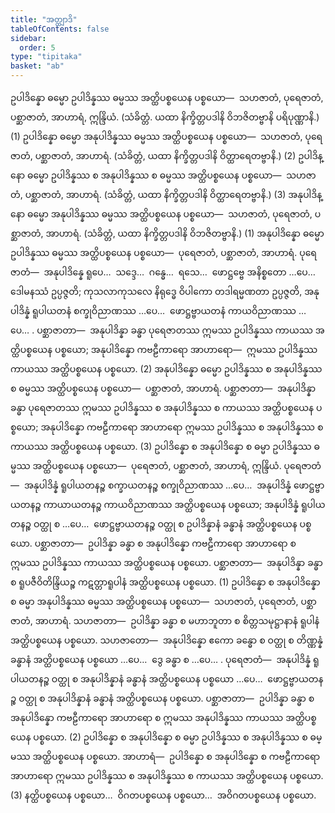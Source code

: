 ```yaml
---
title: "အတ္ထျာဒိ"
tableOfContents: false
sidebar:
  order: 5
type: "tipitaka"
basket: "ab"
---
```



<DynamicBreadcrumb />

<Division number="464">

<Paragraph number="3502">
ဥပါဒိန္နော ဓမ္မော ဥပါဒိန္နဿ ဓမ္မဿ အတ္ထိပစ္စယေန ပစ္စယော—  သဟဇာတံ, ပုရေဇာတံ, ပစ္ဆာဇာတံ, အာဟာရံ, ဣန္ဒြိယံ. (သံခိတ္တံ. ယထာ နိက္ခိတ္တပဒါနိ ဝိဘဇိတဗ္ဗာနိ ပရိပုဏ္ဏာနိ.) (1)
</Paragraph>

<Paragraph number="3503">
ဥပါဒိန္နော ဓမ္မော အနုပါဒိန္နဿ ဓမ္မဿ အတ္ထိပစ္စယေန ပစ္စယော—  သဟဇာတံ, ပုရေဇာတံ, ပစ္ဆာဇာတံ, အာဟာရံ. (သံခိတ္တံ, ယထာ နိက္ခိတ္တပဒါနိ ဝိတ္ထာရေတဗ္ဗာနိ.) (2)
</Paragraph>

<Paragraph number="3504">
ဥပါဒိန္နော ဓမ္မော ဥပါဒိန္နဿ စ အနုပါဒိန္နဿ စ ဓမ္မဿ အတ္ထိပစ္စယေန ပစ္စယော—  သဟဇာတံ, ပစ္ဆာဇာတံ, အာဟာရံ. (သံခိတ္တံ, ယထာ နိက္ခိတ္တပဒါနိ ဝိတ္ထာရေတဗ္ဗာနိ.) (3)
</Paragraph>

<Paragraph number="3505">
အနုပါဒိန္နော ဓမ္မော အနုပါဒိန္နဿ ဓမ္မဿ အတ္ထိပစ္စယေန ပစ္စယော—  သဟဇာတံ, ပုရေဇာတံ, ပစ္ဆာဇာတံ, အာဟာရံ. (သံခိတ္တံ, ယထာ နိက္ခိတ္တပဒါနိ ဝိဘဇိတဗ္ဗာနိ.) (1)
</Paragraph>

<Paragraph number="3506">
အနုပါဒိန္နော ဓမ္မော ဥပါဒိန္နဿ ဓမ္မဿ အတ္ထိပစ္စယေန ပစ္စယော—  ပုရေဇာတံ, ပစ္ဆာဇာတံ, အာဟာရံ. <Emphasis>ပုရေဇာတံ</Emphasis>—  အနုပါဒိန္နေ ရူပေ…  သဒ္ဒေ…  ဂန္ဓေ…  ရသေ…  ဖောဋ္ဌဗ္ဗေ အနိစ္စတော …ပေ…  ဒေါမနဿံ ဥပ္ပဇ္ဇတိ; ကုသလာကုသလေ နိရုဒ္ဓေ ဝိပါကော တဒါရမ္မဏတာ ဥပ္ပဇ္ဇတိ, အနုပါဒိန္နံ ရူပါယတနံ စက္ခုဝိညာဏဿ …ပေ…  ဖောဋ္ဌဗ္ဗာယတနံ ကာယဝိညာဏဿ …ပေ… . <Emphasis>ပစ္ဆာဇာတာ</Emphasis>—  အနုပါဒိန္နာ ခန္ဓာ ပုရေဇာတဿ ဣမဿ ဥပါဒိန္နဿ ကာယဿ အတ္ထိပစ္စယေန ပစ္စယော; အနုပါဒိန္နော <Emphasis>ကဗဠီကာရော အာဟာရော</Emphasis>—  ဣမဿ ဥပါဒိန္နဿ ကာယဿ အတ္ထိပစ္စယေန ပစ္စယော. (2)
</Paragraph>

<Paragraph number="3507">
အနုပါဒိန္နော ဓမ္မော ဥပါဒိန္နဿ စ အနုပါဒိန္နဿ စ ဓမ္မဿ အတ္ထိပစ္စယေန ပစ္စယော—  ပစ္ဆာဇာတံ, အာဟာရံ. <Emphasis>ပစ္ဆာဇာတာ</Emphasis>—  အနုပါဒိန္နာ ခန္ဓာ ပုရေဇာတဿ ဣမဿ ဥပါဒိန္နဿ စ အနုပါဒိန္နဿ စ ကာယဿ အတ္ထိပစ္စယေန ပစ္စယော; အနုပါဒိန္နော <Emphasis>ကဗဠီကာရော အာဟာရော</Emphasis> ဣမဿ ဥပါဒိန္နဿ စ အနုပါဒိန္နဿ စ ကာယဿ အတ္ထိပစ္စယေန ပစ္စယော. (3)
</Paragraph>

</Division>
<Division number="465">

<Paragraph number="3508">
ဥပါဒိန္နော စ အနုပါဒိန္နော စ ဓမ္မာ ဥပါဒိန္နဿ ဓမ္မဿ အတ္ထိပစ္စယေန ပစ္စယော—  ပုရေဇာတံ, ပစ္ဆာဇာတံ, အာဟာရံ, ဣန္ဒြိယံ. <Emphasis>ပုရေဇာတံ</Emphasis>—  အနုပါဒိန္နံ ရူပါယတနဉ္စ စက္ခာယတနဉ္စ စက္ခုဝိညာဏဿ …ပေ…  အနုပါဒိန္နံ ဖောဋ္ဌဗ္ဗာယတနဉ္စ ကာယာယတနဉ္စ ကာယဝိညာဏဿ အတ္ထိပစ္စယေန ပစ္စယော; အနုပါဒိန္နံ ရူပါယတနဉ္စ ဝတ္ထု စ …ပေ…  ဖောဋ္ဌဗ္ဗာယတနဉ္စ ဝတ္ထု စ ဥပါဒိန္နာနံ ခန္ဓာနံ အတ္ထိပစ္စယေန ပစ္စယော. <Emphasis>ပစ္ဆာဇာတာ</Emphasis>—  ဥပါဒိန္နာ ခန္ဓာ စ အနုပါဒိန္နော ကဗဠီကာရော အာဟာရော စ ဣမဿ ဥပါဒိန္နဿ ကာယဿ အတ္ထိပစ္စယေန ပစ္စယော. <Emphasis>ပစ္ဆာဇာတာ</Emphasis>—  အနုပါဒိန္နာ ခန္ဓာ စ ရူပဇီဝိတိန္ဒြိယဉ္စ ကဋတ္တာရူပါနံ အတ္ထိပစ္စယေန ပစ္စယော. (1)
</Paragraph>

<Paragraph number="3509">
ဥပါဒိန္နော စ အနုပါဒိန္နော စ ဓမ္မာ အနုပါဒိန္နဿ ဓမ္မဿ အတ္ထိပစ္စယေန ပစ္စယော—  သဟဇာတံ, ပုရေဇာတံ, ပစ္ဆာဇာတံ, အာဟာရံ. <Emphasis>သဟဇာတာ</Emphasis>—  ဥပါဒိန္နာ ခန္ဓာ စ မဟာဘူတာ စ စိတ္တသမုဋ္ဌာနာနံ ရူပါနံ အတ္ထိပစ္စယေန ပစ္စယော. <Emphasis>သဟဇာတော</Emphasis>—  အနုပါဒိန္နော ဧကော ခန္ဓော စ ဝတ္ထု စ တိဏ္ဏန္နံ ခန္ဓာနံ အတ္ထိပစ္စယေန ပစ္စယော …ပေ…  ဒွေ ခန္ဓာ စ …ပေ… . <Emphasis>ပုရေဇာတံ</Emphasis>—  အနုပါဒိန္နံ ရူပါယတနဉ္စ ဝတ္ထု စ အနုပါဒိန္နာနံ ခန္ဓာနံ အတ္ထိပစ္စယေန ပစ္စယော …ပေ…  ဖောဋ္ဌဗ္ဗာယတနဉ္စ ဝတ္ထု စ အနုပါဒိန္နာနံ ခန္ဓာနံ အတ္ထိပစ္စယေန ပစ္စယော. <Emphasis>ပစ္ဆာဇာတာ</Emphasis>—  ဥပါဒိန္နာ ခန္ဓာ စ အနုပါဒိန္နော ကဗဠီကာရော အာဟာရော စ ဣမဿ အနုပါဒိန္နဿ ကာယဿ အတ္ထိပစ္စယေန ပစ္စယော. (2)
</Paragraph>

<Paragraph number="3510">
ဥပါဒိန္နော စ အနုပါဒိန္နော စ ဓမ္မာ ဥပါဒိန္နဿ စ အနုပါဒိန္နဿ စ ဓမ္မဿ အတ္ထိပစ္စယေန ပစ္စယော. <Emphasis>အာဟာရံ</Emphasis>—  ဥပါဒိန္နော စ အနုပါဒိန္နော စ ကဗဠီကာရော အာဟာရော ဣမဿ ဥပါဒိန္နဿ စ အနုပါဒိန္နဿ စ ကာယဿ အတ္ထိပစ္စယေန ပစ္စယော. (3)
</Paragraph>

<Paragraph number="3511">
နတ္ထိပစ္စယေန ပစ္စယော…  ဝိဂတပစ္စယေန ပစ္စယော…  အဝိဂတပစ္စယေန ပစ္စယော.
</Paragraph>
</Division>